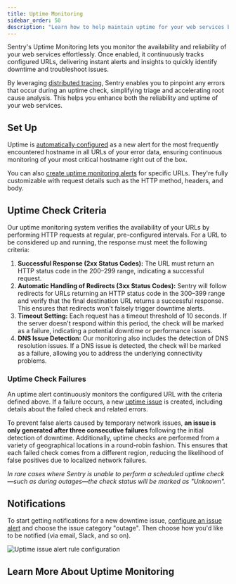 ```yaml
---
title: Uptime Monitoring
sidebar_order: 50
description: "Learn how to help maintain uptime for your web services by monitoring relevant URLs with Sentry's Uptime Monitoring."
---
```


Sentry's Uptime Monitoring lets you monitor the availability and reliability of your web services effortlessly. Once enabled, it continuously tracks configured URLs, delivering instant alerts and insights to quickly identify downtime and troubleshoot issues.

By leveraging [distributed tracing](/concepts/key-terms/tracing/distributed-tracing/), Sentry enables you to pinpoint any errors that occur during an uptime check, simplifying triage and accelerating root cause analysis. This helps you enhance both the reliability and uptime of your web services.

## Set Up

Uptime is [automatically configured](/product/uptime-monitoring/automatic-detection/) as a new alert for the most frequently encountered hostname in all URLs of your error data, ensuring continuous monitoring of your most critical hostname right out of the box.

You can also [create uptime monitoring alerts](/product/alerts/create-alerts/) for specific URLs. They're fully customizable with request details such as the HTTP method, headers, and body.

## Uptime Check Criteria

Our uptime monitoring system verifies the availability of your URLs by performing HTTP requests at regular, pre-configured intervals. For a URL to be considered up and running, the response must meet the following criteria:

1. **Successful Response (2xx Status Codes):**
   The URL must return an HTTP status code in the 200–299 range, indicating a successful request.
2. **Automatic Handling of Redirects (3xx Status Codes):** Sentry will follow redirects for URLs returning an HTTP status code in the 300–399 range and verify that the final destination URL returns a successful response. This ensures that redirects won't falsely trigger downtime alerts.
3. **Timeout Setting:** Each request has a timeout threshold of 10 seconds.
   If the server doesn't respond within this period, the check will be marked as a failure,
   indicating a potential downtime or performance issues.
4. **DNS Issue Detection:** Our monitoring also includes the detection of DNS resolution issues.
   If a DNS issue is detected, the check will be marked as a failure,
   allowing you to address the underlying connectivity problems.

### Uptime Check Failures

An uptime alert continuously monitors the configured URL with the criteria defined above. If a failure occurs,
a new [uptime issue](/product/issues/issue-details/uptime-issues/) is created, including details about the failed check and related errors.

To prevent false alerts caused by temporary network issues, **an issue is only generated after three consecutive failures** following the initial detection of downtime. Additionally, uptime checks are performed from a variety of geographical locations in a round-robin fashion. This ensures that each failed check comes from a different region, reducing the likelihood of false positives due to localized network failures.

_In rare cases where Sentry is unable to perform a scheduled uptime check—such as during outages—the check status will be marked as "Unknown"._

## Notifications

To start getting notifications for a new downtime issue, [configure an issue alert](/product/alerts/create-alerts/issue-alert-config/) and choose the issue category "outage". Then choose how you'd like to be notified (via email, Slack, and so on).

![Uptime issue alert rule configuration](./img/uptime-issue-alert-rule.png)

## Learn More About Uptime Monitoring

<PageGrid />
